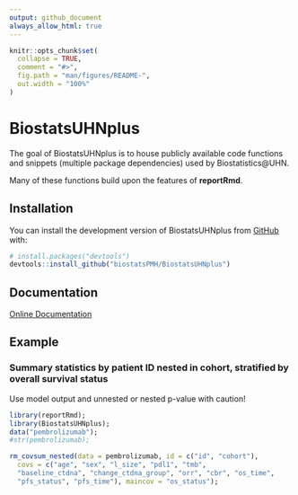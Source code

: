 ```yaml
---
output: github_document
always_allow_html: true
---
```


<!-- This file is used to create README.md
Note that the README.md document may need updating to change
'\<0.001' to '<0.001'. 
-->

```r
knitr::opts_chunk$set(
  collapse = TRUE,
  comment = "#>",
  fig.path = "man/figures/README-",
  out.width = "100%"
)

```

# BiostatsUHNplus

The goal of BiostatsUHNplus is to house publicly available code functions and snippets (multiple package dependencies) used by Biostatistics@UHN.

Many of these functions build upon the features of **reportRmd**.

## Installation

You can install the development version of BiostatsUHNplus from [GitHub](https://github.com/) with:


``` r
# install.packages("devtools")
devtools::install_github("biostatsPMH/BiostatsUHNplus")
```

## Documentation

[Online Documentation](https://biostatsPMH.github.io/BiostatsUHNplus/)

## Example

### Summary statistics by patient ID nested in cohort, stratified by overall survival status

Use model output and unnested or nested p-value with caution!

```r
library(reportRmd);
library(BiostatsUHNplus);
data("pembrolizumab");
#str(pembrolizumab);

rm_covsum_nested(data = pembrolizumab, id = c("id", "cohort"), 
  covs = c("age", "sex", "l_size", "pdl1", "tmb", 
  "baseline_ctdna", "change_ctdna_group", "orr", "cbr", "os_time",
  "pfs_status", "pfs_time"), maincov = "os_status");

```


